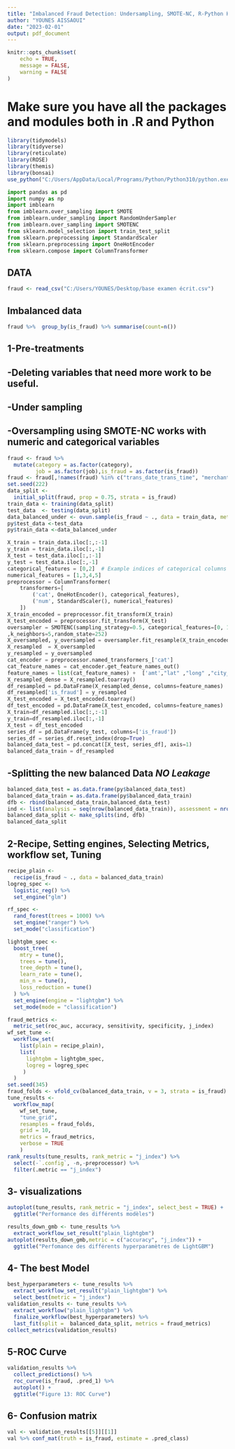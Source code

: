 ---
title: "Imbalanced Fraud Detection: Undersampling, SMOTE-NC, R-Python Hybrid"
author: "YOUNES AISSAOUI"
date: "2023-02-01"
output: pdf_document
---

```{r setup, include=FALSE}
knitr::opts_chunk$set(
	echo = TRUE,
	message = FALSE,
	warning = FALSE
)
```

# Make sure you have all the packages and modules both in .R and Python

```{r warning=FALSE}
library(tidymodels)
library(tidyverse)
library(reticulate)
library(ROSE)
library(themis)
library(bonsai)
use_python("C:/Users/AppData/Local/Programs/Python/Python310/python.exe")
```

```{python}
import pandas as pd
import numpy as np
import imblearn
from imblearn.over_sampling import SMOTE
from imblearn.under_sampling import RandomUnderSampler
from imblearn.over_sampling import SMOTENC
from sklearn.model_selection import train_test_split
from sklearn.preprocessing import StandardScaler
from sklearn.preprocessing import OneHotEncoder
from sklearn.compose import ColumnTransformer
```

## DATA

```{r warning=FALSE}
fraud <- read_csv("C:/Users/YOUNES/Desktop/base examen écrit.csv")
```

## Imbalanced data

```{r warning=FALSE}
fraud %>%  group_by(is_fraud) %>% summarise(count=n())
```

## 1-Pre-treatments

## -Deleting variables that need more work to be useful.

## -Under sampling

## -Oversampling using SMOTE-NC works with numeric and categorical variables

```{r warning=FALSE}
fraud <- fraud %>% 
  mutate(category = as.factor(category),
         job = as.factor(job),is_fraud = as.factor(is_fraud))
fraud <- fraud[,!names(fraud) %in% c("trans_date_trans_time", "merchant", "city","job","dob","trans_num","merch_lat","merch_long")]
set.seed(222)
data_split <-
  initial_split(fraud, prop = 0.75, strata = is_fraud)
train_data <- training(data_split)
test_data  <- testing(data_split)
data_balanced_under <- ovun.sample(is_fraud ~ ., data = train_data, method = "under", N = 70000, seed = 252)$data
py$test_data <-test_data
py$train_data <-data_balanced_under
```

```{python}
X_train = train_data.iloc[:,:-1]
y_train = train_data.iloc[:,-1]
X_test = test_data.iloc[:,:-1]
y_test = test_data.iloc[:,-1]
categorical_features = [0,2]  # Example indices of categorical columns
numerical_features = [1,3,4,5]
preprocessor = ColumnTransformer(
    transformers=[
        ('cat', OneHotEncoder(), categorical_features),
        ('num', StandardScaler(), numerical_features)
    ])
X_train_encoded = preprocessor.fit_transform(X_train)
X_test_encoded = preprocessor.fit_transform(X_test)
oversampler = SMOTENC(sampling_strategy=0.5, categorical_features=[0, 1, 2, 3, 4, 5, 6, 7, 8, 9, 10, 11, 12, 13, 14, 15, 16, 17, 18, 19, 20, 21, 22, 23, 24, 25, 26]
,k_neighbors=5,random_state=252)
X_oversampled, y_oversampled = oversampler.fit_resample(X_train_encoded, y_train)
X_resampled  = X_oversampled
y_resampled = y_oversampled
cat_encoder = preprocessor.named_transformers_['cat']
cat_feature_names = cat_encoder.get_feature_names_out()
feature_names = list(cat_feature_names) +  ['amt',"lat" ,"long" ,"city_pop"]
X_resampled_dense = X_resampled.toarray()
df_resampled = pd.DataFrame(X_resampled_dense, columns=feature_names)
df_resampled['is_fraud'] = y_resampled
X_test_encoded = X_test_encoded.toarray()
df_test_encoded = pd.DataFrame(X_test_encoded, columns=feature_names)
X_train=df_resampled.iloc[:,:-1]
y_train=df_resampled.iloc[:,-1]
X_test = df_test_encoded
series_df = pd.DataFrame(y_test, columns=['is_fraud'])
series_df = series_df.reset_index(drop=True)
balanced_data_test = pd.concat([X_test, series_df], axis=1)
balanced_data_train = df_resampled
```

## -Splitting the new balanced Data ***NO Leakage***

```{r warning=FALSE}
balanced_data_test = as.data.frame(py$balanced_data_test)
balanced_data_train = as.data.frame(py$balanced_data_train)
dfb <- rbind(balanced_data_train,balanced_data_test)
ind <- list(analysis = seq(nrow(balanced_data_train)), assessment = nrow(balanced_data_train) + seq(nrow(balanced_data_test)))
balanced_data_split <- make_splits(ind, dfb)
balanced_data_split
```

## 2-Recipe, Setting engines, Selecting Metrics, workflow set, Tuning

```{r warning=FALSE}
recipe_plain <- 
  recipe(is_fraud ~ ., data = balanced_data_train)
logreg_spec <-
  logistic_reg() %>%
  set_engine("glm")

rf_spec <-
  rand_forest(trees = 1000) %>%
  set_engine("ranger") %>%
  set_mode("classification")

lightgbm_spec <-
  boost_tree(
    mtry = tune(),
    trees = tune(),
    tree_depth = tune(),
    learn_rate = tune(),
    min_n = tune(),
    loss_reduction = tune()
  ) %>%
  set_engine(engine = "lightgbm") %>%
  set_mode(mode = "classification")

fraud_metrics <-
  metric_set(roc_auc, accuracy, sensitivity, specificity, j_index)
wf_set_tune <-
  workflow_set(
    list(plain = recipe_plain),
    list(
      lightgbm = lightgbm_spec,
      logreg = logreg_spec
     )
  )
set.seed(345)
fraud_folds <- vfold_cv(balanced_data_train, v = 3, strata = is_fraud)
tune_results <-
  workflow_map(
    wf_set_tune,
    "tune_grid",
    resamples = fraud_folds,
    grid = 10,
    metrics = fraud_metrics,
    verbose = TRUE
    )
rank_results(tune_results, rank_metric = "j_index") %>% 
  select(-`.config`, -n,-preprocessor) %>% 
  filter(.metric == "j_index")
```

## 3- visualizations

```{r warning=FALSE}
autoplot(tune_results, rank_metric = "j_index", select_best = TRUE) +
  ggtitle("Performance des différents modèles")
```

```{r warning=FALSE}
results_down_gmb <- tune_results %>%
  extract_workflow_set_result("plain_lightgbm")
autoplot(results_down_gmb,metric = c("accuracy", "j_index")) +
  ggtitle("Perfomance des différents hyperparamètres de LightGBM")
```

## 4- The best Model

```{r warning=FALSE}
best_hyperparameters <- tune_results %>%
  extract_workflow_set_result("plain_lightgbm") %>%
  select_best(metric = "j_index")
validation_results <- tune_results %>%
  extract_workflow("plain_lightgbm") %>%
  finalize_workflow(best_hyperparameters) %>%
  last_fit(split =  balanced_data_split, metrics = fraud_metrics)
collect_metrics(validation_results)
```

## 5-ROC Curve

```{r warning=FALSE}
validation_results %>%
  collect_predictions() %>%
  roc_curve(is_fraud, .pred_1) %>%
  autoplot() +
  ggtitle("Figure 13: ROC Curve")
```

## 6- Confusion matrix

```{r warning=FALSE}
val <- validation_results[[5]][[1]]
val %>% conf_mat(truth = is_fraud, estimate = .pred_class)
```
